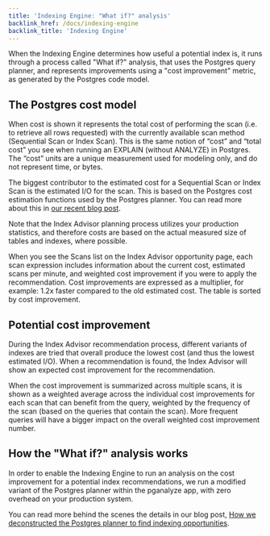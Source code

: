 ```yaml
---
title: 'Indexing Engine: "What if?" analysis'
backlink_href: /docs/indexing-engine
backlink_title: 'Indexing Engine'
---
```


When the Indexing Engine determines how useful a potential index is, it runs through
a process called "What if?" analysis, that uses the Postgres query planner, and
represents improvements using a "cost improvement" metric, as generated by the
Postgres code model.

## The Postgres cost model

When cost is shown it represents the total cost of performing the scan (i.e. to
retrieve all rows requested) with the currently available scan method
(Sequential Scan or Index Scan). This is the same notion of “cost” and “total
cost” you see when running an EXPLAIN (without ANALYZE) in Postgres. The “cost”
units are a unique measurement used for modeling only, and do not represent
time, or bytes.

The biggest contributor to the estimated cost for a Sequential Scan or Index
Scan is the estimated I/O for the scan. This is based on the Postgres cost
estimation functions used by the Postgres planner. You can read more about this
in [our recent blog
post](https://pganalyze.com/blog/how-postgres-chooses-index).

Note that the Index Advisor planning process utilizes your production
statistics, and therefore costs are based on the actual measured size of tables
and indexes, where possible.

When you see the Scans list on the Index Advisor opportunity page, each scan
expression includes information about the current cost, estimated scans per
minute, and weighted cost improvement if you were to apply the recommendation.
Cost improvements are expressed as a multiplier, for example: 1.2x faster
compared to the old estimated cost. The table is sorted by cost improvement.

## Potential cost improvement

During the Index Advisor recommendation process, different variants of indexes
are tried that overall produce the lowest cost (and thus the lowest estimated
I/O). When a recommendation is found, the Index Advisor will show an expected
cost improvement for the recommendation.

When the cost improvement is summarized across multiple scans, it is shown as
a weighted average across the individual cost improvements for each scan that
can benefit from the query, weighted by the frequency of the scan (based on the
queries that contain the scan). More frequent queries will have a bigger impact
on the overall weighted cost improvement number.

## How the "What if?" analysis works

In order to enable the Indexing Engine to run an analysis on the cost improvement
for a potential index recommendations, we run a modified variant of the Postgres
planner within the pganalyze app, with zero overhead on your production system.

You can read more behind the scenes the details in our blog post,
[How we deconstructed the Postgres planner to find indexing opportunities](/blog/deconstructing-the-postgres-planner).

